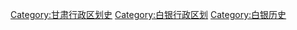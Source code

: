 [[Category:甘肃行政区划史|Category:甘肃行政区划史]]
[[Category:白银行政区划|Category:白银行政区划]]
[[Category:白银历史|Category:白银历史]]